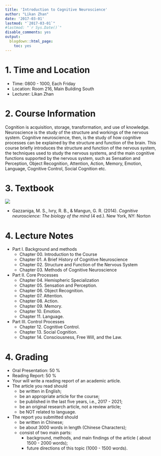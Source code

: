 ```yaml
---
title: 'Introduction to Cognitive Neuroscience'
author: "Likan Zhan"
date: '2017-03-01'
lastmod: "`2017-03-01`"
#lastmod: "`r Sys.Date()`"
disable_comments: yes
output:
  blogdown::html_page:
    toc: yes
---
```

# 1. Time and Location

- Time: 0800 - 1000, Each Friday
- Location: Room 216, Main Building South
- Lecturer: Likan Zhan

# 2. Course Information

 Cognition is acquisition, storage, transformation, and use of knowledge. Neuroscience is the study of the structure and workings of the nervous system. Cognitive neuroscience, then, is the study of how cognitive processes can be explained by the structure and function of the brain. This course briefly introduces the structure and function of the nervous system, the techniques used to study the nervous systems, and the main cognitive functions supported by the nervous system, such as Sensation and Perception, Object Recognition, Attention, Action, Memory, Emotion, Language, Cognitive Control, Social Cognition etc.

# 3. Textbook

![](CognNeurosci-CoverImage.jpg)

- Gazzaniga, M. S., Ivry, R. B., & Mangun, G. R. (2014). *Cognitive neuroscience: The biology of the mind* (4 ed.). New York, NY: Norton

# 4. Lecture Notes

- Part I. Background and methods
  - Chapter 00. Introduction to the Course [<i class="far fa-file-pdf">\faFilePdf[regular]</i>](http://likan.oss-cn-beijing.aliyuncs.com/CognNeurosci/Ch.00.pdf)
  - Chapter 01. A Brief History of Cognitive Neuroscience [<i class="far fa-file-pdf">\faFilePdf[regular]</i>](http://likan.oss-cn-beijing.aliyuncs.com/CognNeurosci/Ch.01.pdf)
  - Chapter 02. Structure and Function of the Nervous System  [<i class="far fa-file-pdf">\faFilePdf[regular]</i>](http://likan.oss-cn-beijing.aliyuncs.com/CognNeurosci/Ch.02.pdf)
  - Chapter 03. Methods of Cognitive Neuroscience
- Part II. Core Processes
  - Chapter 04. Hemispheric Specialization
  - Chapter 05. Sensation and Perception.
  - Chapter 06. Object Recognition.
  - Chapter 07. Attention.
  - Chapter 08. Action.
  - Chapter 09. Memory.
  - Chapter 10. Emotion.
  - Chapter 11. Language.
- Part III. Control Processes
  - Chapter 12. Cognitive Control.
  - Chapter 13. Social Cognition.
  - Chapter 14. Consciousness, Free Will, and the Law.

# 4. Grading

- Oral Presentation: 50 %
- Reading Report: 50 %
 - Your will write a reading report of an academic article.
 - The article you read should
     - be written in English;
     - be an appropriate article for the course;
     - be published in the last five years, i.e., 2017 - 2021;
     - be an original research article, not a review article;
     - be NOT related to language.
 - The report you submitted should
     - be written in Chinese;
     - be about 3000 words in length (Chinese Characters);
     - consist of two main parts:
         - background, methods, and main findings of the article ( about 1500 - 2000 words);
         - future directions of this topic (1000 - 1500 words).
